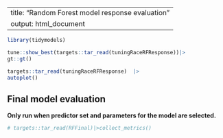 
---
title: "Random Forest model response evaluation"
output: html_document
---
```r
library(tidymodels)
```
```r
tune::show_best(targets::tar_read(tuningRaceRFResponse))|>
gt::gt()
```

```r
targets::tar_read(tuningRaceRFResponse)  |> 
autoplot()
```

## Final model evaluation

**Only run when predictor set and parameters for the model are selected.**

```r
# targets::tar_read(RFFinal)|>collect_metrics()
```
